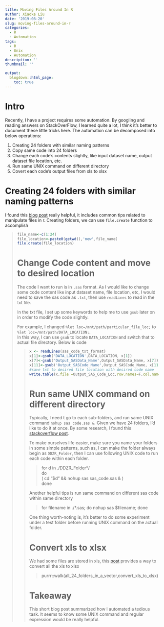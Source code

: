 ```yaml
---
title: Moving Files Around In R
author: Xiaoke Liu
date: '2019-08-20'
slug: moving-files-around-in-r
categories:
  - R
  - Automation
tags:
  - R
  - Unix
  - Automation
description: ''
thumbnail: ''

output:
  blogdown::html_page:
    toc: true
---
```


# Intro  

Recently, I have a project requires some automation. By googling and reading answers on StackOverFlow, I learned quite a lot, I think it's better to document these little tricks here. The automation can be decomposed into below operations:

1. Creating 24 folders with similar naming patterns  
2. Copy same code into 24 folders
3. Change each code's contents slightly, like input dataset name, output dataset file location, etc. 
4. Run same UNIX command on different directory 
5. Covert each code's output files from xls to xlsx 

# Creating 24 folders with similar naming patterns 

I found this [blog post](http://theautomatic.net/2018/07/11/manipulate-files-r/) really helpful, it includes common tips related to manipulate files in r. 
Creating folders, we can use `file.create` function to accomplish 

<blockquote>
```r
file_name<-c(1:24)
file_location<-paste0(getwd(),'new',file_name)
file.create(file_location)
```
# Change Code content and move to desired location
The code I want to run is in `.sas` format. As I would like to change some code content like input dataset name, file location, etc, I would need to save the sas code as `.txt`, then use `readLines` to read in the txt file.  

In the txt file, I set up some keywords to help me to use `gsub` later on in order to modify the code slightly.  

For example, I changed `%let loc=/mnt/path/particular_file_loc;` to `%let loc=/mnt/path/DATA_LOCATION;`.   
In this way, I can use `gsub` to locate `DATA_LOCATION` and switch that to actual file directory.
Below is code

<blockquote>
```r
x <- readLines(sas_code_txt_format)
x[1]<-gsub('DATA_LOCATION',DATA_LOCATION, x[1])
x[7]<-gsub('Output_SASData_Name',Output_SASData_Name, x[7])
x[11]<-gsub('Output_SASCode_Name',Output_SASCode_Name, x[11])
#save txt to desired file location with desired code name 
write.table(x,file =Output_SAS_Code_Loc,row.names=F,col.names=F,quote = F)
```
# Run same UNIX command on different directory

Typically, I need t go to each sub-folders, and run same UNIX command `nohup sas code.sas &`. 
Given we have 24 folders, I'd like to do it at once. By some research, I found this [stackoverflow post](https://stackoverflow.com/questions/7470165/how-to-go-to-each-directory-and-execute-a-command). 

To make ourselves life easier, make sure you name your folders in some simple patterns, such as, I can make the folder always begin as `DDZR_Folder`, then I can use following UNIX code to run each code within each folder. 

>for d in ./DDZR_Folder*/  
>do  
>    ( cd "$d" && nohup sas sas_code.sas &  )  
>done  

Another helpful tips is run same command on different sas code within same directory  

> for filename in ./*.sas; do nohup sas $filename; done

One thing worth-noting is, it's better to do some experiment under a test folder before running UNIX command on the actual folder. 

# Convert xls to xlsx

We had some files are stored in xls, this [post](https://indranilgayen.wordpress.com/2016/05/11/batch-convert-xls-to-xlsx-using-r/) provides a way to convert all the xls to xlsx

>purrr::walk(all_24_folders_in_a_vector,convert_xls_to_xlsx) 


# Takeaway

This short blog post summarized how I automated a tedious task. It seems to know some UNIX command and regular expression would be really helpful. 




